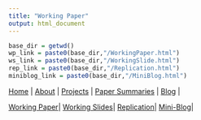 ```yaml
---
title: "Working Paper"
output: html_document
---
```

|
```r
base_dir = getwd()
wp_link = paste0(base_dir,"/WorkingPaper.html")
ws_link = paste0(base_dir,"/WorkingSlide.html")
rep_link = paste0(base_dir,"/Replication.html")
miniblog_link = paste0(base_dir,"/MiniBlog.html")
```

[Home](https://chasewiedemann.github.io/index.html) |
[About](https://chasewiedemann.github.io/Site/about.html) |
[Projects](https://chasewiedemann.github.io/Site/Projects/projects.html) |
[Paper Summaries](https://chasewiedemann.github.io/Site/Summaries/summaries.html) |
[Blog](https://chasewiedemann.github.io/Site/blog.html) |

[Working Paper](`r wp_link`)|
[Working Slides](`r ws_link`)|
[Replication](`r rep_link`)|
[Mini-Blog](`r miniblog_link`)|